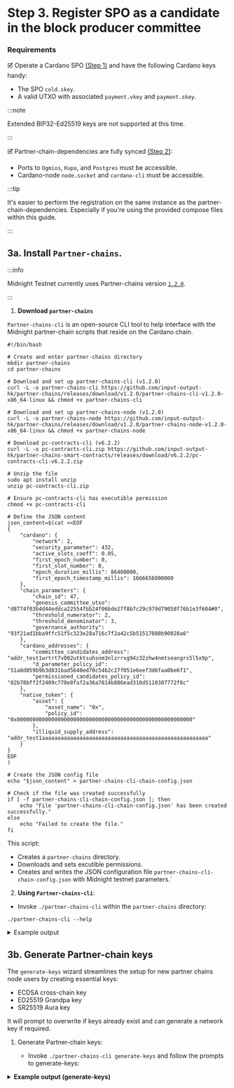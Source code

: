 ---
---

# Step 3. Register SPO as a candidate in the block producer committee

### Requirements

🗹 Operate a Cardano SPO [(Step 1)](./step-1) and have the following Cardano keys handy:
  - The SPO `cold.skey`.
  - A valid UTXO with associated `payment.vkey` and `payment.skey`.

:::note

Extended BIP32-Ed25519 keys are not supported at this time.

:::

🗹 Partner-chain-dependencies are fully synced [(Step 2)](./step-2):
  - Ports to  `Ogmios`, `Kupo`, and `Postgres` must be accessible.
  - Cardano-node `node.socket` and `cardano-cli` must be accessible.

:::tip

It's easier to perform the registration on the same instance as the partner-chain-dependencies. Especially if you're using the provided compose files within this guide.

:::

## 3a. Install `Partner-chains`.

:::info

Midnight Testnet currently uses Partner-chains version [`1.2.0`](https://github.com/input-output-hk/partner-chains/releases/tag/v1.2.0).

:::

1. **Download `partner-chains`**

`Partner-chains-cli` is an open-source CLI tool to help interface with the Midnight partner-chain scripts that reside on the Cardano chain. 

```shell
#!/bin/bash

# Create and enter partner-chains directory
mkdir partner-chains
cd partner-chains

# Download and set up partner-chains-cli (v1.2.0)
curl -L -o partner-chains-cli https://github.com/input-output-hk/partner-chains/releases/download/v1.2.0/partner-chains-cli-v1.2.0-x86_64-linux && chmod +x partner-chains-cli

# Download and set up partner-chains-node (v1.2.0)
curl -L -o partner-chains-node https://github.com/input-output-hk/partner-chains/releases/download/v1.2.0/partner-chains-node-v1.2.0-x86_64-linux && chmod +x partner-chains-node

# Download pc-contracts-cli (v6.2.2)
curl -L -o pc-contracts-cli.zip https://github.com/input-output-hk/partner-chains-smart-contracts/releases/download/v6.2.2/pc-contracts-cli-v6.2.2.zip

# Unzip the file
sudo apt install unzip
unzip pc-contracts-cli.zip

# Ensure pc-contracts-cli has executible permission
chmod +x pc-contracts-cli

# Define the JSON content
json_content=$(cat <<EOF
{
    "cardano": {
        "network": 2,
        "security_parameter": 432,
        "active_slots_coeff": 0.05,
        "first_epoch_number": 0,
        "first_slot_number": 0,
        "epoch_duration_millis": 86400000,
        "first_epoch_timestamp_millis": 1666656000000
    },
    "chain_parameters": {
        "chain_id": 47,
        "genesis_committee_utxo": "d8774f03b4d44eddca22554fbb24f06bde27f8b7c29c979d79058f76b1e3f604#0",
        "threshold_numerator": 2,
        "threshold_denominator": 3,
        "governance_authority": "93f21ad1bba9ffc51f5c323e28a716c7f2a42c5b51517080b90028a6"
    },
    "cardano_addresses": {
        "committee_candidates_address": "addr_test1wrtrt7v002utktsuhsnm3nlzrrxg94z32zhw4nmtseangrs5l5x9p",
        "d_parameter_policy_id": "51a8d059b9b3d831bad5640ed70c54b2c27f051e6eef3d6faa0be6f1",
        "permissioned_candidates_policy_id": "82b78bff2f2409c778e0faf2a36a7814b886ead316d5110387772f8c"
    },
    "native_token": {
        "asset": {
            "asset_name": "0x",
            "policy_id": "0x00000000000000000000000000000000000000000000000000000000"
        },
        "illiquid_supply_address": "addr_test1aaaaaaaaaaaaaaaaaaaaaaaaaaaaaaaaaaaaaaaaaaaaaaaaaaaaa"
    }
}
EOF
)

# Create the JSON config file
echo "$json_content" > partner-chains-cli-chain-config.json

# Check if the file was created successfully
if [ -f partner-chains-cli-chain-config.json ]; then
    echo "File 'partner-chains-cli-chain-config.json' has been created successfully."
else
    echo "Failed to create the file."
fi
```

This script:
* Creates a `partner-chains` directory.
* Downloads and sets excutible permissions.
* Creates and writes the JSON configuration file `partner-chains-cli-chain-config.json` with Midnight testnet parameters.`

2. **Using `Partner-chains-cli`**:

  - Invoke `./partner-chains-cli` within the `partner-chains` directory:
  ```shell
  ./partner-chains-cli --help
  ```

<details>
  <summary>Example output</summary>

```shell
Usage: partner-chains-cli <COMMAND>

Commands:
  generate-keys           This wizard generates the keys required for operating a partner-chains node, stores them in the keystore directory, and prints the public keys and keystore location
  prepare-configuration   Wizard to obtain the configuration needed for the partner-chain governance authority. This configuration should be shared with chain participants and used to create the chain spec json file
  create-chain-spec       Wizard for creating a chain spec json file based on the chain configuration (see `prepare-configuration`)
  setup-main-chain-state  Wizard for setting D-parameter and Permissioned Candidates list on the main chain. Uses 'chain config' obtained after running `prepare-configuration`
  start-node              Wizard for starting a substrate node in the environment set up by `generate-keys`, `prepare-config`, and `create-chain-spec`. It also assits in setting the `resources configuration`
  register1               The first step of registering as a committee candidate. Registration is split into three steps to allow the user to use their cold keys on a cold machine
  register2               The second step of registering as a committee candidate, using cold keys
  register3               The final step of registering as a committee candidate, not using cold keys
  help                    Print this message or the help of the given subcommand(s)

Options:
  -h, --help
          Print help (see a summary with '-h')


╔════════════════════════════════════════════════════════════════════════════════╗
║                           Command groups by role                               ║
╠════════════════════════════════════════════════════════════════════════════════╣
║ The following sections outline the typical sequence of commands for each role. ║
║ The numbering indicates the recommended order of execution. Please note that   ║
║ this order may vary depending on specific deployment scenarios.                ║
╟────────────────────────────────────────────────────────────────────────────────╢
║ Governance Authority:                                                          ║
║   1. generate-keys         : generate necessary cryptographic keys             ║
║   2. prepare-configuration : set up the partner chain configuration            ║
║   3. create-chain-spec     : create the chain specification file               ║
║   4. setup-main-chain-state: configure the main chain parameters               ║
║   5. start-node            : start the validator node                          ║
╟────────────────────────────────────────────────────────────────────────────────╢
║ Registered Validator:                                                          ║
║   1. generate-keys         : generate validator keys                           ║
║   2. register1             : initiate the registration process                 ║
║   3. register2             : complete registration with cold keys              ║
║   4. register3             : finalize registration                             ║
║   5. start-node            : start the validator node                          ║
║                                                                                ║
║   Note: This sequence assumes that the chain-spec.json and                     ║
║         partner-chains-cli-chain-config.json files have been obtained from     ║
║         the Governance Authority and are present in the working directory.     ║
╟────────────────────────────────────────────────────────────────────────────────╢
║ Permissioned Validator:                                                        ║
║   1. generate-keys         : generate validator keys                           ║
║   2. start-node            : start the validator node                          ║
║                                                                                ║
║   Note: After executing 'generate-keys', the generated keys must be shared     ║
║         with the Governance Authority. The 'start-node' command can only be    ║
║         executed after the Governance Authority has established the partner    ║
║         chain on the main network. This sequence assumes that the              ║
║         chain-spec.json and partner-chains-cli-chain-config.json files have    ║
║         been obtained from the Governance Authority and are present in the     ║
║         working directory.                                                     ║
╚════════════════════════════════════════════════════════════════════════════════╝
```
</details>

## 3b. Generate Partner-chain keys

The `generate-keys` wizard streamlines the setup for new partner chains node users by creating essential keys:

- ECDSA cross-chain key
- ED25519 Grandpa key
- SR25519 Aura key

It will prompt to overwrite if keys already exist and can generate a network key if required.

1. Generate Partner-chain keys:

    - Invoke `./partner-chains-cli generate-keys` and follow the prompts to generate-keys:
    
<details>
<summary><b>Example output (generate-keys)</b></summary>
```shell
./partner-chains-cli generate-keys
This 🧙 wizard will generate the following keys and save them to your node's keystore:
→  an ECDSA Cross-chain key
→  an ED25519 Grandpa key
→  an SR25519 Aura key
It will also generate a network key for your node if needed.

> node base path ./data

⚙️ Generating Cross-chain (ecdsa) key
running external command: ./partner-chains-node key generate --scheme ecdsa --output-type json
💾 Inserting Cross-chain (ecdsa) key
running external command: ./partner-chains-node key insert --base-path ./data --scheme ecdsa --key-type crch --suri 'stool grace post demise peanut father town urban blast park drastic december'
💾 Cross-chain key stored at ./data/chains/partner_chains_template/keystore/637263680x022819ea59be6b9c88cb80855dc949f07eb572c8034780bb2e0829aa004c02f11c

⚙️ Generating Grandpa (ed25519) key
running external command: ./partner-chains-node key generate --scheme ed25519 --output-type json
💾 Inserting Grandpa (ed25519) key
running external command: ./partner-chains-node key insert --base-path ./data --scheme ed25519 --key-type gran --suri 'brick major burden pencil vibrant original eager safe luxury black nominee clock'
💾 Grandpa key stored at ./data/chains/partner_chains_template/keystore/6772616e0x6759f8654a090cf97dcd2fce4c447d01de6c2656180a066c5a1174f7f81437e7

⚙️ Generating Aura (sr25519) key
running external command: ./partner-chains-node key generate --scheme sr25519 --output-type json
💾 Inserting Aura (sr25519) key
running external command: ./partner-chains-node key insert --base-path ./data --scheme sr25519 --key-type aura --suri 'permit market squirrel glance say volume special admit art reject thank jungle'
💾 Aura key stored at ./data/chains/partner_chains_template/keystore/617572610xe076f823767754eed012ffbbe80de0133d78d4875bdf79d627bcd86d0e934162

🔑 The following public keys were generated and saved to the partner-chains-public-keys.json file:
    {
      "sidechain_pub_key": "0x022819ea59be6b9c88cb80855dc949f07eb572c8034780bb2e0829aa004c02f11c",
      "aura_pub_key": "0xe076f823767754eed012ffbbe80de0133d78d4875bdf79d627bcd86d0e934162",
      "grandpa_pub_key": "0x6759f8654a090cf97dcd2fce4c447d01de6c2656180a066c5a1174f7f81437e7"
    }
You may share them with your chain governance authority
if you wish to be included as a permissioned candidate.

⚙️ Generating network key
running external command: ./partner-chains-node key generate-node-key --base-path ./data
command output: Generating key in "./data/chains/partner_chains_template/network/secret_ed25519"
command output: 12D3KooWSMEFnGDRmcUxyuf2fB4qQhGeq7ZYrifDhSYgL9phywzE
```
</details>

The partner-chains/ directory will now have a file structure like so:

```shell
~/partner-chains$ tree data/
data/
└── chains
    └── partner_chains_template
        ├── keystore
        │   ├── 6175728281...# sidechain key
        │   ├── 63726367cd...# aura key
        │   └── 677a322ca6...# grandpa key
        └── network
            └── secret_ed25519 # network (node) key
```

This `data/` directory will be used for the Midnight-node in [(Step 4)](./step-4).

- Let's move the keys from the generic partner chains directory to a keystore our node can find on a docker volume.

```shell
cp -R ./data/chains/partner_chains_template/ ./data/chains/testnet
ls -d ./data/chain/chains/testnet # verify it was successful 
```

## 3c. Register as a candidate in validator committee

:::important 

As mentioned in requirements at the top of this page, the registration process will need 
- the **absolute** path to SPO `cold.skey`, 
- **absolute** path to `payment.skey` that has a valid UTXO that can be spent on transaction fee, 
- **absolute** path to Cardano-node's `node.socket`, and 
- accessible ports to `Ogmios`, `Kupo`, and `Postgres-db-syc`.

:::


If using docker container for cardano-node, then you may need to copy secrets to the container so that `cardano-cli` can access them:

```shell
docker cp /home/priv/payment.vkey cardano-node:/data/payment.vkey
docker cp /home/priv/payment.skey cardano-node:/data/payment.skey
docker cp /home/priv/cold.skey cardano-node:/data/cold.skey
```

How to remove these secrets from the container:

```shell
docker exec cardano-node rm -f /data/payment.vkey
docker exec cardano-node rm -f /data/payment.skey
docker exec cardano-node rm -f /data/cold.skey
```

1. **Create registration UTXO:**

If using the provided docker-compose setup for partner-chain-dependencies, then the `node.socket` IPC path is available at `docker exec cardano-node ls -l /ipc/node.socket`.

- Invoke `./partner-chains-cli register1` and follow the prompts:

<details>
<summary><b>Example output (register1)</b></summary>
```
./partner-chains-cli register1
⚙️ Registering as a committee candidate (step 1/3)
> cardano cli executable docker exec cardano-node cardano-cli
> path to the cardano node socket file docker exec cardano-node ls -l /ipc/node.socket
⚙️ Set `CARDANO_NODE_SOCKET_PATH` environment variable to `docker exec cardano-node ls -l /ipc/node.socket`
> path to the payment verification file /data/payment.vkey
⚙️ Deriving address...
running external command: docker exec cardano-node cardano-cli address build --payment-verification-key-file /data/payment.vkey --testnet-magic 2
⚙️ Address: addr_test1vruy23mdu8fcdqnw02w72dxg6zt4hnhm2axv6tpjx6t893sygyqe7
⚙️ Querying UTXOs...
running external command: docker exec cardano-node cardano-cli query utxo --out-file /dev/stdout --address addr_test1vruy23mdu8fcdqnw02w72dxg6zt4hnhm2axv6tpjx6t893sygyqe7 --testnet-magic 2
> Select UTXO to use for registration 19a33eaebeedc476f680b98dcd24edef7070431f8280fb6d73aea6cef5a48776#1 (9991566037 l
ovelace)
Please do not spend this UTXO, it needs to be consumed by the registration transaction.

Run the following command to generate signatures on the next step. It has to be executed on the machine with your SPO cold signing key.

./partner-chains-cli register2 \
 --chain-id 47 \
 --threshold-numerator 2 \
 --threshold-denominator 3 \
 --governance-authority 0x93f21ad1bba9ffc51f5c323e28a716c7f2a42c5b51517080b90028a6 \
 --genesis-committee-utxo d8774f03b4d44eddca22554fbb24f06bde27f8b7c29c979d79058f76b1e3f604#0 \
 --registration-utxo 19a33eaebeedc476f680b98dcd24edef7070431f8280fb6d73aea6cef5a48776#1 \
 --aura-pub-key 0x882812d0e9b4f5ec59e39c15f463c223b1d0f1f8bdb9395d30dcbc30ce32446e \
 --grandpa-pub-key 0xa322ca606f93e95b3e0df14c53f033f3552098c9869d77b52bfd8efc4dd856be \
 --sidechain-pub-key 0x02ef7cdacc91046f70e77c9e247592be0ac720d14946f6106530efb474f96f74f9 \
 --sidechain-signature 291b0a681fc84628d16688455c088cb37ae37a03ce731421390178034d815e06140ef659588a5d7dce331ac55358b60f16b6555fac87d8280b95d0572cf6a504
```
</details>

<details>
<summary><b>Common Errors</b></summary>

1. **Error: "⚠️ No UTXOs found for the given address"**
   - **Cause:** 
     - The address derived from `payment.vkey` has no unspent transaction outputs (UTXOs), meaning it hasn’t been funded with testnet Ada (tAda).
     - The Cardano node might not be fully synced, so it can’t retrieve the latest balance.
   - **Solution:**
     - **Fund the Address:** Send tAda to your payment address using a faucet (e.g., Cardano testnet faucet) or another funded wallet.
     - **Check Node Sync:** Verify the node is fully synced by running:
       ```bash
       docker exec cardano-node cardano-cli query tip --testnet-magic 2
       ```
       Ensure the `syncProgress` is `100%`. If not, wait for it to sync.

2. **Error: "Cannot connect to node socket" or "Socket path not found"**
   - **Cause:** The path to `node.socket` (e.g., `/home/stev/ipc/node.socket`) is incorrect or inaccessible.
   - **Solution:**
     - Confirm the socket file exists:
       ```bash
       ls -l /home/YOUR_USER_NAME/ipc/node.socket
       ```
     - If it’s missing, ensure the `cardano-node` container is running (`docker ps`) and the path matches your setup. Adjust the path in the command if needed.

3. **Error: "Permission denied" when accessing files"**
   - **Cause:** The user running `partner-chains-cli` lacks permission to read `payment.vkey` or the socket file.
   - **Solution:**
     - Check file permissions:
       ```bash
       ls -l /home/payment.vkey
       ls -l /home/YOUR_USER_NAME/ipc/node.socket
       ```
     - Fix permissions (replace `YOUR_USER_NAME` with your actual username):
       ```bash
       sudo chown YOUR_USER_NAME /home/payment.vkey /home/YOUR_USER_NAME/ipc/node.socket
       ```

4. **Error: "Command failed: docker exec cardano-node..."**
   - **Cause:** The `cardano-node` container isn’t running or has a different name.
   - **Solution:**
     - Verify the container is active:
       ```bash
       docker ps -a
       ```
     - If it’s not running, start it:
       ```bash
       docker start cardano-node
       ```
     - If the container name differs (e.g., `cardano-node-1`), update the command:
       ```bash
       ./partner-chains-cli register1
       # Then input: docker exec cardano-node-1 cardano-cli
       ```
</details>

The `register1` command will return the next command when invoking register2. You simply need to copy and paste this. 


2. **Generate registration signature**:

:::note
SPO's `cold.skey` will be needed for **register2** and ideally performerd on an offline machine for mainnet.
:::

- Copy and paste the `register2` command generated from the previous step:

<details>
<summary><b>Example output (register2)</b></summary>
```shell
./partner-chains-cli register2 \
 --chain-id 47 \
 --threshold-numerator 2 \
 --threshold-denominator 3 \
 --governance-authority 0x93f21ad1bba9ffc51f5c323e28a716c7f2a42c5b51517080b90028a6 \
 --genesis-committee-utxo d8774f03b4d44eddca22554fbb24f06bde27f8b7c29c979d79058f76b1e3f604#0 \
 --registration-utxo 19a33eaebeedc476f680b98dcd24edef7070431f8280fb6d73aea6cef5a48776#1 \
 --aura-pub-key 0x882812d0e9b4f5ec59e39c15f463c223b1d0f1f8bdb9395d30dcbc30ce32446e \
 --grandpa-pub-key 0xa322ca606f93e95b3e0df14c53f033f3552098c9869d77b52bfd8efc4dd856be \
 --sidechain-pub-key 0x02ef7cdacc91046f70e77c9e247592be0ac720d14946f6106530efb474f96f74f9 \
 --sidechain-signature 291b0a681fc84628d16688455c088cb37ae37a03ce731421390178034d815e06140ef659588a5d7dce331ac55358b60f16b6555fac87d8280b95d0572cf6a504
⚙️ Register as a committee candidate (step 2/3)
  This command will use SPO cold signing key for signing the registration message.
> Path to mainchain signing key file /home/stev/cardano-keys/cold.skey
To finish the registration process, run the following command on the machine with the partner chain dependencies running:

./partner-chains-cli register3 \
--chain-id 47 \
--threshold-numerator 2 \
--threshold-denominator 3 \
--governance-authority 0x93f21ad1bba9ffc51f5c323e28a716c7f2a42c5b51517080b90028a6 \
--genesis-committee-utxo d8774f03b4d44eddca22554fbb24f06bde27f8b7c29c979d79058f76b1e3f604#0 \
--registration-utxo 19a33eaebeedc476f680b98dcd24edef7070431f8280fb6d73aea6cef5a48776#1 \
--aura-pub-key 0x882812d0e9b4f5ec59e39c15f463c223b1d0f1f8bdb9395d30dcbc30ce32446e \
--grandpa-pub-key 0xa322ca606f93e95b3e0df14c53f033f3552098c9869d77b52bfd8efc4dd856be \
--sidechain-pub-key 0x02ef7cdacc91046f70e77c9e247592be0ac720d14946f6106530efb474f96f74f9 \
--sidechain-signature 291b0a681fc84628d16688455c088cb37ae37a03ce731421390178034d815e06140ef659588a5d7dce331ac55358b60f16b6555fac87d8280b95d0572cf6a504 \
--spo-public-key d5f8d2a11f95ffa5bd2a7983f7143ccc94f53d303ab7daa4554b3d143a3b9dc1 \
--spo-signature ebf97a6f4d2c73ef0d523aef8fc8b2799db07d733de05ee5104525552a50b714243853ff349adb5b79b576de5748680f1ef5e56f56155b73b914b109ae0df009
```
</details>

The `register2` command will return the `register3` command that you may simply copy and paste.


2. **Submit registration**:

:::note
`Kupo`, `Ogmios`, and `Postgres-db-sync` ports will be needed for **register3**.
:::

- Simply copy and paste the **register3** command and follow the prompts to submit registration:

:::warning

There is a known issue with the `register3`. Upon your first try, you will get an error such as `"command output: Invalid option `--atms-kind'"`. There is an easy workaround, just run the `register3` command with the error and continue following the guide.

:::

<details>
<summary>Example output (register3)</summary>
```shell
./partner-chains-cli register3 \
--chain-id 47 \
--threshold-numerator 2 \
--threshold-denominator 3 \
--governance-authority 0x93f21ad1bba9ffc51f5c323e28a716c7f2a42c5b51517080b90028a6 \
--genesis-committee-utxo d8774f03b4d44eddca22554fbb24f06bde27f8b7c29c979d79058f76b1e3f604#0 \
--registration-utxo 19a33eaebeedc476f680b98dcd24edef7070431f8280fb6d73aea6cef5a48776#1 \
--aura-pub-key 0x882812d0e9b4f5ec59e39c15f463c223b1d0f1f8bdb9395d30dcbc30ce32446e \
--grandpa-pub-key 0xa322ca606f93e95b3e0df14c53f033f3552098c9869d77b52bfd8efc4dd856be \
--sidechain-pub-key 0x02ef7cdacc91046f70e77c9e247592be0ac720d14946f6106530efb474f96f74f9 \
--sidechain-signature 291b0a681fc84628d16688455c088cb37ae37a03ce731421390178034d815e06140ef659588a5d7dce331ac55358b60f16b6555fac87d8280b95d0572cf6a504 \
--spo-public-key d5f8d2a11f95ffa5bd2a7983f7143ccc94f53d303ab7daa4554b3d143a3b9dc1 \
--spo-signature ebf97a6f4d2c73ef0d523aef8fc8b2799db07d733de05ee5104525552a50b714243853ff349adb5b79b576de5748680f1ef5e56f56155b73b914b109ae0df009
⚙️ Register as a committee candidate (step 3/3)
This command will submit the registration message to the mainchain.
To proceed with the next command, a payment signing key is required. Please note that this key will not be stored or communicated over the network.
> Path to mainchain payment signing key file /home/stev/cardano-keys/payment.skey
Partner Chains Smart Contracts require access to Kupo and Ogmios. Please provide their configuration.
> Kupo protocol (http/https) http
> Kupo hostname localhost
> Kupo port 1442
> Ogmios protocol (http/https) http
> Ogmios hostname localhost
> Ogmios port 1337
running external command: ./pc-contracts-cli register --network testnet --sidechain-id 47 --genesis-committee-hash-utxo d8774f03b4d44eddca22554fbb24f06bde27f8b7c29c979d79058f76b1e3f604#0 --threshold-numerator 2 --threshold-denominator 3 --governance-authority 0x93f21ad1bba9ffc51f5c323e28a716c7f2a42c5b51517080b90028a6 --atms-kind plain-ecdsa-secp256k1 --registration-utxo 19a33eaebeedc476f680b98dcd24edef7070431f8280fb6d73aea6cef5a48776#1 --sidechain-public-keys 0x02ef7cdacc91046f70e77c9e247592be0ac720d14946f6106530efb474f96f74f9:0x882812d0e9b4f5ec59e39c15f463c223b1d0f1f8bdb9395d30dcbc30ce32446e:0xa322ca606f93e95b3e0df14c53f033f3552098c9869d77b52bfd8efc4dd856be --sidechain-signature 291b0a681fc84628d16688455c088cb37ae37a03ce731421390178034d815e06140ef659588a5d7dce331ac55358b60f16b6555fac87d8280b95d0572cf6a504 --spo-public-key d5f8d2a11f95ffa5bd2a7983f7143ccc94f53d303ab7daa4554b3d143a3b9dc1 --spo-signature ebf97a6f4d2c73ef0d523aef8fc8b2799db07d733de05ee5104525552a50b714243853ff349adb5b79b576de5748680f1ef5e56f56155b73b914b109ae0df009 --ada-based-staking --kupo-host localhost --kupo-port 1442  --ogmios-host localhost --ogmios-port 1337  --payment-signing-key-file /home/stev/cardano-keys/payment.skey
command output: Invalid option `--atms-kind'
command output: 
command output: Usage: pc-contracts-cli register (-k|--payment-signing-key-file /absolute/path/to/payment.skey)
command output:                                  [-K|--stake-signing-key-file /absolute/path/to/stake.skey]
command output:                                  (-i|--sidechain-id 1)
command output:                                  (-c|--genesis-committee-hash-utxo TX_ID#TX_IDX)
command output:                                  (-g|--governance-authority PUB_KEY_HASH)
command output:                                  --threshold-numerator INT
command output:                                  --threshold-denominator INT
command output:                                  --sidechain-public-keys SIDECHAIN_KEY:AURA_KEY:GRANDPA_KEY
command output:                                  --sidechain-signature SIGNATURE
command output:                                  --registration-utxo TX_ID#TX_IDX
command output:                                  (--ada-based-staking
command output:                                  --spo-public-key PUBLIC_KEY
command output:                                  --spo-signature SIGNATURE |
command output:                                  --native-token-based-staking)
command output:                                  [--ogmios-host localhost]
command output:                                  [--ogmios-path some/path] [--ogmios-port 1234]
command output:                                  [--ogmios-secure] [--kupo-host localhost]
command output:                                  [--kupo-path some/path] [--kupo-port 1234]
command output:                                  [--kupo-secure] --network NETWORK
command output:   Register a committee candidate
Running executable failed with status exit status: 1
Error: Failed to run command
```
</details>

To workaround the error, remove the `--atms-kind plain-ecdsa-secp256k1` argument from the register3 command. You can find the register3 command right before the error. For example:

```shell
> Kupo port 1442
> Ogmios protocol (http/https) http
> Ogmios hostname localhost
> Ogmios port 1337
running external command: ./pc-contracts-cli register --network testnet --sidechain-id 47 --genesis-committee-hash-utxo d8774f03b4d44eddca22554fbb24f06bde27f8b7c29c979d79058f76b1e3...# The rest of the register 3 command.
```

Run `register3` without the `atms-kind` argument to complete registration:

```shell
./pc-contracts-cli register --network testnet --sidechain-id 47 --genesis-committee-hash-utxo d8774f03b4d44eddca22554fbb24f06bde27f8b7c29c979d79058f76b1e3...# The rest of the register 3 command.
```

## 3d. Verifying registration

The registration is valid in `n` + 2 mainchain epochs. Get the current epoch after registering:

```bash
curl -L -X POST -H "Content-Type: application/json" -d '{
      "jsonrpc": "2.0",
      "method": "sidechain_getStatus",
      "params": [],
      "id": 1
    }' https://rpc.testnet-02.midnight.network | jq
```

Example output:

```bash
curl -L -X POST -H "Content-Type: application/json" -d '{
      "jsonrpc": "2.0",
      "method": "sidechain_getStatus",
      "params": [],
      "id": 1
    }' https://rpc.testnet-02.midnight.network | jq
  % Total    % Received % Xferd  Average Speed   Time    Time     Time  Current
                                 Dload  Upload   Total   Spent    Left  Speed
100   297  100   193  100   104    395    213 --:--:-- --:--:-- --:--:--   608
{
  "jsonrpc": "2.0",
  "result": {
    "sidechain": {
      "epoch": 239830,
      "slot": 287797102,
      "nextEpochTimestamp": 1726783200000
    },
    "mainchain": {
      "epoch": 695,
      "slot": 60126536,
      "nextEpochTimestamp": 1726790400000
    }
  },
  "id": 1
}
```

- Query validator commitee for `n` + 2 epochs. 

```
curl -L -X POST -H "Content-Type: application/json" -d '{
      "jsonrpc": "2.0",
      "method": "sidechain_getAriadneParameters",
      "params": [697],
      "id": 1
    }' https://rpc.testnet-02.midnight.network | jq
```

Look for your registration under `"candidateRegistrations": {)`. Ensure you see your Partner-chain keys in the registration and  `"isValid": true`

🥳 At this point you are now registered as a candidate in the validator committee! Now, it's time to run a **midnight-node** in validator mode to produce Midnight blocks.

## Deregister

Deregistration can be performed using the `./pc-contracts-cli` binary that's packaged with the `partner-chain-cli`. Deregister function will soon be included as part of `partner-chain-cli` in a near update.`.

1. **Submit deregistration:**
      - Invoke `./pc-contracts-cli deregister`

      ```shell
      ./pc-contracts-cli deregister \
      --payment-signing-key-file payment.skey \
      --sidechain-id 47 \
      --sidechain-genesis-hash 0x2b191cf0c368b79b4c7b4665f3d0b096b2d8c9a152f6f4904a76a1aa94a49831 \
      --genesis-committee-hash-utxo f44d20261bd3e079cc76b4d9b32b3330fea793b465c490766df71be90e577d8a#0 \
      --governance-authority 0x93f21ad1bba9ffc51f5c323e28a716c7f2a42c5b51517080b90028a6 \
      --atms-kind plain-ecdsa-secp256k1 \
      --threshold-numerator 2 \	
      --threshold-denominator 3 \
      --ada-based-staking \
      --spo-public-key 53b0d8c9f… \
      --ogmios-host localhost \
      --ogmios-port 1337 \
      --kupo-host localhost \
      --kupo-port 1442 
      ```

:::important 

The `payment-signing-key-file` has to be the same one used for the registration.

:::